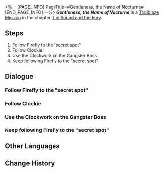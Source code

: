 <%-- [PAGE_INFO]
PageTitle=#Gentleness, the Name of Nocturne#
[END_PAGE_INFO] --%>
{{Stub|Dialogue.}}
{{Mission Infobox
|id            = 1030401
|title         = 
|image         = Mission Gentleness, the Name of Nocturne.png{{subst:void|<!--$UPLOAD:<<SpriteOutput/Chronicle/1030401.png>-<Mission Gentleness, the Name of Nocturne.png>-<Fate's Atlas Images>>-->}}
|type          = Trailblaze
|event_name    = 
|chapter       = The Sound and the Fury
|requirements  = [[Trailblaze Mission]] ''[[Good Omen, My Friend]]'' completed
|summary       = You and Firefly got back together and solved Acheron's problems. You listened to her heartfelt confessions in her "secret stronghold" at the border of the Dreamscape. Now, it is time to bid farewell.
|characters    = Trailblazer
|startLocation = [[Penacony]] - [[Golden Hour]]
|world         = Penacony
|area          = Golden Hour
|prev          = Good Omen, My Friend
|next          = Through a Glass Darkly
|rewards       = Trailblaze EXP*900; Stellar Jade*110; Traveler's Guide*12; Lost Crystal*10; Clock Credits*450; "If I Can Stop One Heart From Breaking"*1 { text = "If I Can Stop One Heart From Breaking" }; Credit*100,000
}}
'''''Gentleness, the Name of Nocturne''''' is a [[Trailblaze Mission]] in the chapter [[The Sound and the Fury]].

==Steps==
# Follow Firefly to the "secret spot"
# Follow Clockie
# Use the Clockwork on the Gangster Boss
# Keep following Firefly to the "secret spot"

<!--
==Gameplay Notes==

--><!--
==Trial Character==

-->
==Dialogue==
{{Stub Dialogue}}

===Follow Firefly to the "secret spot"===
{{Mission Description|type=trailblaze|location=Golden Hour|Firefly has an extremely guilty look on her. She wants to take you to another place &mdash; not a tourist spot, but her very own "secret stronghold." Once there, she will explain all the secrets to you.<br />Follow her, as she does not seem to have ill intentions.}}
{{Dialogue Start}}
:{{tx}}
{{Dialogue End}}

===Follow Clockie===
{{Mission Description|type=trailblaze|location=Golden Hour|update|Firefly has an extremely guilty look on her. She wants to take you to another place &mdash; not a tourist spot, but her very own "secret stronghold." Once there, she will explain all the secrets to you.<br />As you go to follow her, you are stopped in your path by a talking clock. He begs you to help rescue Misha, the hotel bellboy. Perhaps you should go and take a look?}}
{{Dialogue Start}}
:{{tx}}
{{Dialogue End}}

===Use the Clockwork on the Gangster Boss===
{{Mission Description|type=trailblaze|location=Golden Hour|update|As you follow Clockie to the scene of the incident, you realize that it's not only Misha who is under siege but also that Galaxy Ranger who is bad with directions. The situation seems bleak, so Clockie personally bestows you with a special technique: "Clockwork." According to Clockie, it can be used to "fill a person's body with positive emotions." ...Will this really work? You will have to try to find out.}}
{{Dialogue Start}}
:{{tx}}
{{Dialogue End}}

===Keep following Firefly to the "secret spot"===
{{Mission Description|type=trailblaze|location=Golden Hour|update|After resolving Clockie's crisis, you say farewell to everyone. Next, it's onward to Firefly's "secret stronghold"... If you still remember that.}}
{{Dialogue Start}}
:{{tx}}
{{Dialogue End}}

==Other Languages==
{{Other Languages
|en   = Gentleness, the Name of Nocturne
|zhs  = 夜色名为温柔
|zht  = 夜色名為溫柔
|ja   = 優しさという名の夜
|ko   = 부드러움이라는 이름의 밤
|es   = Ternura, el nombre de la noche
|fr   = Nocturne ou la Gentillesse
|ru   = Ночь по имени Нежность
|th   = รัตติกาลนามว่าอ่อนโยน
|vi   = Dịu Dàng Là Tên Của Màn Đêm
|de   = Sanftheit, genannt Nacht
|id   = Kelembutan dalam Kegelapan
|pt   = Gentileza, o Nome do Noturno
}}

==Change History==
{{Change History|2.0}}
